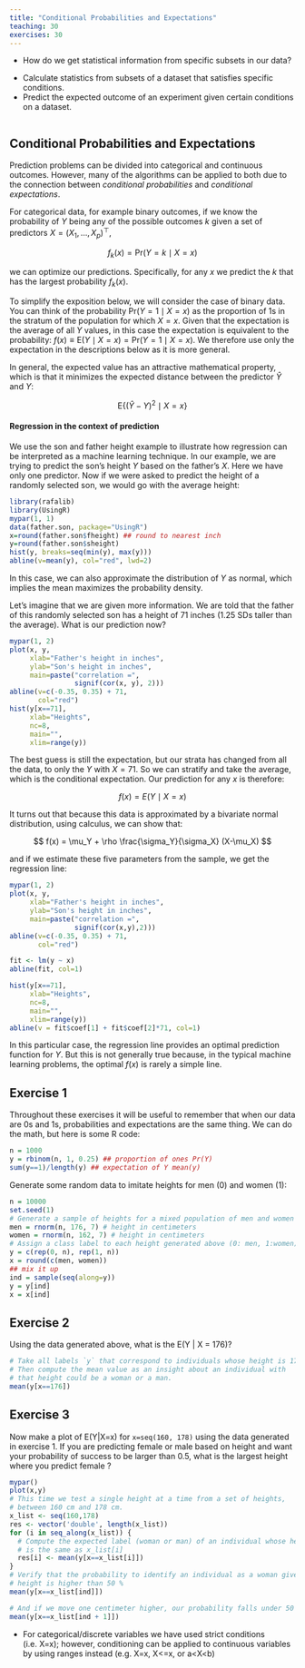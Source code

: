 ```yaml
---
title: "Conditional Probabilities and Expectations"
teaching: 30
exercises: 30
---
```


:::::: questions
- How do we get statistical information from specific subsets in our data?
::::::

:::::: objectives
- Calculate statistics from subsets of a dataset that satisfies specific conditions.
- Predict the expected outcome of an experiment given certain conditions on a dataset.
::::::

```r
```

## Conditional Probabilities and Expectations

Prediction problems can be divided into categorical and continuous outcomes. 
However, many of the algorithms can be applied to both due to the connection 
between _conditional probabilities_ and _conditional expectations_. 

For categorical data, for example binary outcomes, if we know the probability of 
$Y$ being any of the possible outcomes $k$ given a  set of predictors 
$X=(X_1,\dots,X_p)^\top$, 

$$
f_k(x) = \mbox{Pr}(Y=k \mid X=x)
$$

we can optimize our predictions. Specifically, for any $x$ we predict the $k$ 
that has the largest probability $f_k(x)$. 

To simplify the exposition below, we will consider the case of binary data. You 
can think of the probability $\mbox{Pr}(Y=1 \mid X=x)$ as the proportion of 1s 
in the stratum of the population for which $X=x$. Given that the expectation is 
the average of all $Y$ values, in this case the expectation is equivalent to the
probability: $f(x) \equiv \mbox{E}(Y \mid X=x)=\mbox{Pr}(Y=1 \mid X=x)$. We 
therefore use only the expectation in the descriptions below as it is more 
general.

In general, the expected value has an attractive mathematical property, which is
that it minimizes the expected distance between the predictor $\hat{Y}$ and $Y$: 

$$
\mbox{E}\{ (\hat{Y} - Y)^2  \mid  X=x \}
$$ 


#### Regression in the context of prediction

<a name="regression"></a>

We use the son and father height example to illustrate how regression can be 
interpreted as a machine learning technique. In our example, we are trying to 
predict the son's height $Y$ based on the father's $X$. Here we have only one 
predictor. Now if we were asked to predict the height of a randomly selected 
son, we would go with the average height:

```r
library(rafalib)
library(UsingR)
mypar(1, 1)
data(father.son, package="UsingR")
x=round(father.son$fheight) ## round to nearest inch
y=round(father.son$sheight)
hist(y, breaks=seq(min(y), max(y)))
abline(v=mean(y), col="red", lwd=2)
```

In this case, we can also approximate the distribution of $Y$ as normal, which 
implies the mean maximizes the probability density. 

Let's imagine that we are given more information. We are told that the father of
this randomly selected son has a height of 71 inches (1.25 SDs taller than the 
average). What is our prediction now? 

```r
mypar(1, 2)
plot(x, y, 
     xlab="Father's height in inches",
     ylab="Son's height in inches",
     main=paste("correlation =",
                signif(cor(x, y), 2)))
abline(v=c(-0.35, 0.35) + 71,
       col="red")
hist(y[x==71], 
     xlab="Heights", 
     nc=8, 
     main="", 
     xlim=range(y))
```
The best guess is still the expectation, but our strata has changed from all the
data, to only the $Y$ with $X=71$. So we can stratify and take the average, 
which is the conditional expectation. Our prediction for any $x$ is therefore:

$$
f(x) = E(Y \mid X=x)
$$

It turns out that because this data is approximated by a bivariate normal 
distribution, using calculus, we can show that: 

$$
f(x) = \mu_Y + \rho \frac{\sigma_Y}{\sigma_X} (X-\mu_X)
$$

and if we estimate these five parameters from the sample, we get the regression
line:

```r
mypar(1, 2)
plot(x, y, 
     xlab="Father's height in inches", 
     ylab="Son's height in inches",
     main=paste("correlation =",
                signif(cor(x,y),2)))
abline(v=c(-0.35, 0.35) + 71,
       col="red")

fit <- lm(y ~ x)
abline(fit, col=1)

hist(y[x==71],
     xlab="Heights",
     nc=8,
     main="",
     xlim=range(y))
abline(v = fit$coef[1] + fit$coef[2]*71, col=1)
```

In this particular case, the regression line provides an optimal prediction 
function for $Y$. But this is not generally true because, in the typical machine
learning problems, the optimal $f(x)$ is rarely a simple line.

::::::::::::::::::::::::::::::::::::: challenge

## Exercise 1
Throughout these exercises it will be useful to remember that when our data 
are 0s and 1s, probabilities and expectations are the same thing. We can do 
the math, but here is some R code:

```r
n = 1000
y = rbinom(n, 1, 0.25) ## proportion of ones Pr(Y)
sum(y==1)/length(y) ## expectation of Y mean(y)
```

Generate some random data to imitate heights for men (0) and women (1):

```r
n = 10000
set.seed(1)
# Generate a sample of heights for a mixed population of men and women
men = rnorm(n, 176, 7) # height in centimeters 
women = rnorm(n, 162, 7) # height in centimeters
# Assign a class label to each height generated above (0: men, 1:women)
y = c(rep(0, n), rep(1, n))
x = round(c(men, women))
## mix it up
ind = sample(seq(along=y))
y = y[ind]
x = x[ind]
```

## Exercise 2
Using the data generated above, what is the E(Y | X = 176)?

:::::::::::::::: solution

```r
# Take all labels `y` that correspond to individuals whose height is 176 cm.
# Then compute the mean value as an insight about an individual with
# that height could be a woman or a man.
mean(y[x==176])
```

:::::::::::::::::::::::::

## Exercise 3
Now make a plot of E(Y|X=x) for `x=seq(160, 178)` using the data generated
in exercise 1.
If you are predicting female or male based on height and want your probability 
of success to be larger than 0.5, what is the largest height where you predict 
female ?

:::::::::::::::: solution

```r
mypar()
plot(x,y)
# This time we test a single height at a time from a set of heights,
# between 160 cm and 178 cm.
x_list <- seq(160,178)
res <- vector('double', length(x_list))
for (i in seq_along(x_list)) {
  # Compute the expected label (woman or man) of an individual whose height
  # is the same as x_list[i]
  res[i] <- mean(y[x==x_list[i]])
}
# Verify that the probability to identify an individual as a woman given their
# height is higher than 50 %
mean(y[x==x_list[ind]])

# And if we move one centimeter higher, our probability falls under 50 %
mean(y[x==x_list[ind + 1]])
```

:::::::::::::::::::::::::

:::::::::::::::::::::::::::::::::::::::::::::::

:::::: keypoints
- For categorical/discrete variables we have used strict conditions (i.e. X=x); however, conditioning can be applied to continuous variables by using ranges instead (e.g. X=x, X<=x, or a<X<b)
::::::